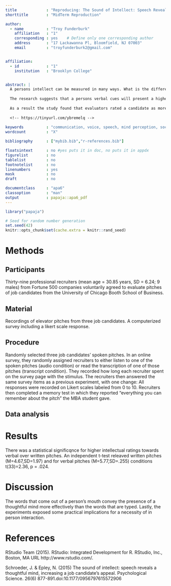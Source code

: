 ```yaml
---
title             : "Reproducing: The Sound of Intellect: Speech Reveals a Thoughtful Mind, Increasing a Job Candidate’s Appeal"
shorttitle        : "MidTerm Reproduction"

author: 
  - name          : "Troy Funderburk"
    affiliation   : "1"
    corresponding : yes    # Define only one corresponding author
    address       : "17 Lackawanna Pl, Bloomfield, NJ 07003"
    email         : "troyfunderburk2@gmail.com"


affiliation:
  - id            : "1"
    institution   : "Brooklyn College"


abstract: |
  A persons intellect can be measured in many ways. What is the difference of intellect observation from written to spoken elevator pitches?
  
  The research suggests that a persons verbal cues will present a higher level of intellect than that of a written pitch. 
  
  As a result the study found that evaluators rated a candidate as more competent, thoughtful, and intelligent when they heard a pitch rather than read it and, as a result, had a more favorable impression of the candidate and were more interested in hiring the candidate.
  
  <!-- https://tinyurl.com/ybremelq -->
  
keywords          : "communication, voice, speech, mind perception, social cognition, decision making, open data"
wordcount         : "X"

bibliography      : ["mybib.bib","r-references.bib"]

floatsintext      : no #yes puts it in doc, no puts it in appdx
figurelist        : no
tablelist         : no
footnotelist      : no
linenumbers       : yes
mask              : no
draft             : no

documentclass     : "apa6"
classoption       : "man"
output            : papaja::apa6_pdf
---
```


```r
library("papaja")
```

```r
# Seed for random number generation
set.seed(42)
knitr::opts_chunk$set(cache.extra = knitr::rand_seed)
```



# Methods

## Participants
Thirty-nine professional recruiters (mean age = 30.85 years, SD = 6.24; 9 males) from Fortune 500 companies voluntarily agreed to evaluate pitches of job candidates from the University of Chicago Booth School of Business.

## Material
Recordings of elevator pitches from three job candidates. A computerized survey including a likert scale response. 

## Procedure
Randomly selected three job candidates’ spoken pitches. In an online survey, they randomly assigned recruiters to either listen to one of the spoken pitches (audio condition) or read the transcription of one of those pitches (transcript condition). They recorded how long each recruiter spent on the survey page with the stimulus. The recruiters then answered the same survey items as a previous experiment, with one change: All responses were recorded on Likert scales labeled from 0 to 10. Recruiters then completed a memory test in which they reported “everything you can remember about the pitch" the MBA student gave.

## Data analysis

# Results 
There was a statistical significqnce for higher intellectual ratings towards verbal over written pitches. An independent t-test releaved written pitches (M=4.67,SD=1.97) and for verbal pitches (M=5.77,SD=.255) conditions t(33)=2.36, p = .024. 

# Discussion
The words that come out of a person’s mouth convey the presence of a thoughtful mind more effectively than the words that are typed. Lastly, the experiments exposed some practical implications for a necessity of in person interaction. 

\newpage

# References
RStudio Team (2015). RStudio: Integrated Development for R. RStudio, Inc., Boston, MA URL http://www.rstudio.com/.

Schroeder, J. & Epley, N. (2015) The sound of intellect: speech reveals a thoughtful mind, increasing a job candidate’s appeal. Psychological Science. 26(6) 877-891.doi:10.1177/0956797615572906

\begingroup
\setlength{\parindent}{-0.5in}
\setlength{\leftskip}{0.5in}

<div id = "refs"></div>
\endgroup
